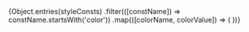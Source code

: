 

<Meta title="Visual Style/Colors" />

<ColorPalette>
  {Object.entries(styleConsts)
    .filter(([constName]) => constName.startsWith('color'))
    .map(([colorName, colorValue]) => (
      <ColorItem key={colorName} title={colorName} colors={[colorValue]} />
    ))}
</ColorPalette>

<Figma
  url="https://www.figma.com/file/8mVm6LTbp2Z0RaWWjTZoft/%F0%9F%90%9DHIVE---Hazelcast-Design-System?node-id=478%3A1434"
  collapsable
  defaultCollapsed
/>
